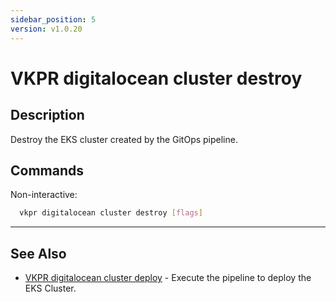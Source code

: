 ```yaml
---
sidebar_position: 5
version: v1.0.20
---
```


# VKPR digitalocean cluster destroy

## Description

Destroy the EKS cluster created by the GitOps pipeline.

## Commands

Non-interactive:

```bash
  vkpr digitalocean cluster destroy [flags]
```

---

## See Also

- [VKPR digitalocean cluster deploy](/docs/commands/aws/eks/vkpr_aws_eks_deploy) - Execute the pipeline to deploy the EKS Cluster.
